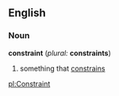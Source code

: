 ==English==
===Noun===
'''constraint''' (''plural:'' '''constraints''')
# something that [[constrain]]s

[[pl:Constraint]]